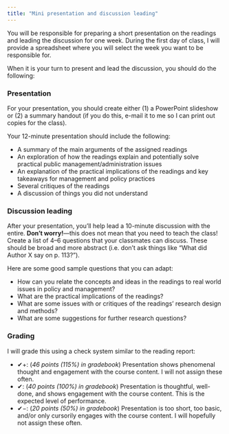 ```yaml
---
title: "Mini presentation and discussion leading"
---
```


You will be responsible for preparing a short presentation on the readings and leading the discussion for one week. During the first day of class, I will provide a spreadsheet where you will select the week you want to be responsible for.

When it is your turn to present and lead the discussion, you should do the following:

### Presentation

For your presentation, you should create either (1) a PowerPoint slideshow or (2) a summary handout (if you do this, e-mail it to me so I can print out copies for the class). 

Your 12-minute presentation should include the following:

- A summary of the main arguments of the assigned readings
- An exploration of how the readings explain and potentially solve practical public management/administration issues
- An explanation of the practical implications of the readings and key takeaways for management and policy practices
- Several critiques of the readings 
- A discussion of things you did not understand


### Discussion leading

After your presentation, you'll help lead a 10-minute discussion with the entire. **Don't worry!**—this does not mean that you need to teach the class! Create a list of 4–6 questions that your classmates can discuss. These should be broad and more abstract (i.e. don't ask things like "What did Author X say on p. 113?"). 

Here are some good sample questions that you can adapt:

- How can you relate the concepts and ideas in the readings to real world issues in policy and management?
- What are the practical implications of the readings?
- What are some issues with or critiques of the readings' research design and methods?
- What are some suggestions for further research questions?


### Grading

I will grade this using a check system similar to the reading report:

- ✔+: (*46 points (115%) in gradebook*) Presentation shows phenomenal thought and engagement with the course content. I will not assign these often.
- ✔: (*40 points (100%) in gradebook*) Presentation is thoughtful, well-done, and shows engagement with the course content. This is the expected level of performance.
- ✔−: (*20 points (50%) in gradebook*) Presentation is too short, too basic, and/or only cursorily engages with the course content. I will hopefully not assign these often.
